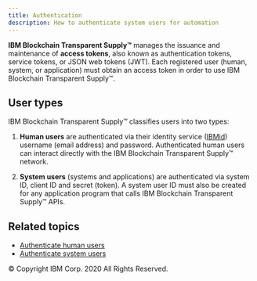 ```yaml
---
title: Authentication
description: How to authenticate system users for automation
---
```


<PageDescription>

**IBM Blockchain Transparent Supply™** manages the issuance and maintenance of **access tokens**, also
known as authentication tokens, service tokens, or JSON web tokens (JWT). Each
registered user (human, system, or application) must obtain an access token in
order to use IBM Blockchain Transparent Supply™.

</PageDescription>

## User types

IBM Blockchain Transparent Supply™ classifies users into two types:

1. **Human users** are authenticated via their identity service
(<a href="https://www.ibm.com/account/us-en/signup/register.html" target="_blank">IBMid</a>)
username (email address) and password. Authenticated human users can interact
directly with the IBM Blockchain Transparent Supply™ network.

2. **System users** (systems and applications) are authenticated via system ID,
client ID and secret (token). A system user ID must also be created for any
application program that calls IBM Blockchain Transparent Supply™ APIs.

## Related topics

- [Authenticate human users](/managing-users/authenticate-human-users)
- [Authenticate system users](/managing-users/authenticate-system-users)

<PageCopyright>© Copyright IBM Corp. 2020 All Rights Reserved.</PageCopyright>
